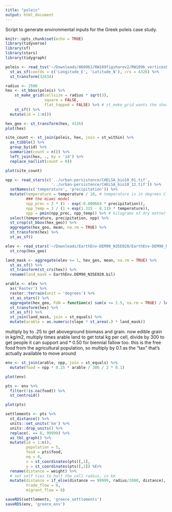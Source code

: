 ```yaml
---
title: "poleis"
output: html_document
---
```


Script to generate environmental inputs for the Greek poleis case study.
```r
knitr::opts_chunk$set(echo = TRUE)
library(tidyverse)
library(sf)
library(stars)
library(tidygraph)
```


```r
poleis <- read_tsv('~/Downloads/868961/RW109figsharev2/RW109b_verticesbasic4.txt') %>%
  st_as_sf(coords = c('Longitude_E', 'Latitude_N'), crs = 4326) %>%
  st_transform(32634)
```

```r
radius <- 2500
hex <- st_bbox(poleis) %>%
    st_make_grid(cellsize = radius * sqrt(3), 
                 square = FALSE, 
                 flat_topped = FALSE) %>% # st_make_grid wants the short diagonal
    st_sf() %>%
  mutate(id = 1:n())

hex_geo <- st_transform(hex, 4326)
plot(hex)
```

```r
site_count <- st_join(poleis, hex, join = st_within) %>%
  as_tibble() %>%
  group_by(id) %>%
  summarize(count = n()) %>%
  left_join(hex, ., by = 'id') %>%
  replace_na(list(count = 0))

plot(site_count)
```



```r
npp <- read_stars(c('../urban-persistence/CHELSA_bio10_01.tif', 
                    '../urban-persistence/CHELSA_bio10_12.tif')) %>% 
  setNames(c('temperature', 'precipitation')) %>%
  mutate(temperature = temperature / 10, # temperature is in degrees C * 10
         ### the miami model
         npp_prec = 3 * (1 - exp(-0.000664 * precipitation)),
         npp_temp = 3 / (1 + exp(1.315 - 0.119 * temperature)),
         npp = pmin(npp_prec, npp_temp)) %>% # kilograms of dry matter / square meter / year
  select(temperature, precipitation, npp) %>%
  st_crop(st_bbox(hex_geo)) %>%
  aggregate(hex_geo, mean, na.rm = TRUE) %>% 
  st_transform(hex) %>%
  st_as_sf()
```


```r
elev <- read_stars('~/Downloads/EarthEnv-DEM90_N35E020/EarthEnv-DEM90_N35E020.bil') %>%
  st_crop(hex_geo)

land_mask <- aggregate(elev >= 1, hex_geo, mean, na.rm = TRUE) %>% 
  st_as_sf() %>%
  st_transform(st_crs(hex)) %>%
  rename(land_mask = EarthEnv.DEM90_N35E020.bil)

arable <- elev %>%
  as('Raster') %>%
  raster::terrain(unit = 'degrees') %>%
  st_as_stars() %>%
  aggregate(hex_geo, FUN = function(x) sum(x <= 2.5, na.rm = TRUE) / length(x)) %>%
  st_transform(hex) %>% 
  st_as_sf() %>%
  st_join(land_mask, join = st_equals) %>%
  mutate(arable = as.numeric(slope * st_area(.) * land_mask))
```

multiply by to .25 to get aboveground biomass and grain. now edible grain in kg/m2, multiply times arable land to get total kg per cell, divide by 300 to get people it can support and * 0.50 for biennial fallow too. this is the free food from the agricultural population, so multiply by 0.1 as the "tax" that's actually available to move around
```r
env <- st_join(arable, npp, join = st_equals) %>% 
  mutate(food = npp * 0.25 * arable / 300 / 2 * 0.1)
```


```r
plot(env)
```


```r
pts <- env %>%
  filter(!is.na(food)) %>% 
  st_centroid()

plot(pts)
```

```r
settlements <- pts %>%
  st_distance() %>%
  units::set_units('km') %>%
  units::drop_units() %>% 
  replace(. == 0, 99999) %>%
  as_tbl_graph() %>%
  mutate(id = 1:n(),
         population = 5,
         food = pts$food,
         eq = 0,
         x = st_coordinates(pts)[,1], 
         y = st_coordinates(pts)[,2]) %E>%
  rename(distance = weight) %>%
  # set self ties to half the cell radius, in km
  mutate(distance = if_else(distance == 99999, radius/2000, distance),
         trade_flow = 0,
         migrant_flow = 0)
```


```r
saveRDS(settlements, 'greece_settlements')
saveRDS(env, 'greece_env')
```


